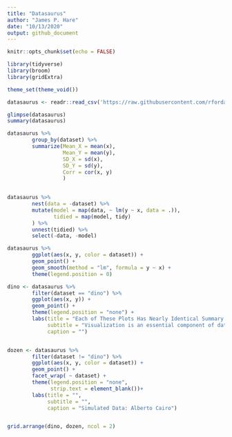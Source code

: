 ```yaml
---
title: "Datasaurus"
author: "James P. Hare"
date: "10/13/2020"
output: github_document
---
```


```r
knitr::opts_chunk$set(echo = FALSE)

library(tidyverse)
library(broom)
library(gridExtra)

theme_set(theme_void())

datasaurus <- readr::read_csv('https://raw.githubusercontent.com/rfordatascience/tidytuesday/master/data/2020/2020-10-13/datasaurus.csv')
```

```r
glimpse(datasaurus)
summary(datasaurus)
```

```r
datasaurus %>%
        group_by(dataset) %>% 
        summarize(Mean_X = mean(x),
                  Mean_Y = mean(y),
                  SD_X = sd(x),
                  SD_Y = sd(y),
                  Corr = cor(x, y)
                  )
        
```

```r
datasaurus %>%
        nest(data = -dataset) %>% 
        mutate(model = map(data, ~ lm(y ~ x, data = .)),
               tidied = map(model, tidy)
        ) %>% 
        unnest(tidied) %>% 
        select(-data, -model)
```

```r
datasaurus %>% 
        ggplot(aes(x, y, color = dataset)) +
        geom_point() +
        geom_smooth(method = "lm", formula = y ~ x) +
        theme(legend.position = 0)
```


```r
dino <- datasaurus %>%
        filter(dataset == "dino") %>%
        ggplot(aes(x, y)) +
        geom_point() +
        theme(legend.position = "none") +
        labs(title = "Each of These Plots Has Nearly Identical Summary Statistics",
             subtitle = "Visualization is an essential component of data exploration",
             caption = "")


dozen <- datasaurus %>%
        filter(dataset != "dino") %>%
        ggplot(aes(x, y, color = dataset)) +
        geom_point() +
        facet_wrap( ~ dataset) +
        theme(legend.position = "none",
              strip.text = element_blank())+
        labs(title = "",
             subtitle = "",
             caption = "Simulated Data: Alberto Cairo")


grid.arrange(dino, dozen, ncol = 2)
```

